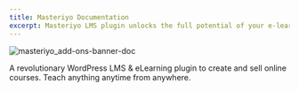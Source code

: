 ```yaml
---
title: Masteriyo Documentation
excerpt: Masteriyo LMS plugin unlocks the full potential of your e-learning platform. Access detailed documentation and guides to help you make the most of your online teaching experience. Learn how to use the Masteriyo LMS plugin to easily create courses, manage students, and track progress. Begin today and revolutionize your e-learning experience!
---
```


![masteriyo_add-ons-banner-doc](https://user-images.githubusercontent.com/24367265/230886394-2fc9cc67-a3f1-480a-b633-637aac00b6cf.png)

A revolutionary WordPress LMS & eLearning plugin to create and sell online courses. Teach anything anytime from anywhere.

<div className="mt-8 grid gap-6 md:grid-cols-2">
  <Card
    title="Getting Started"
    icon="rocket"
    link={{ url: "/getting-started", label: "Jump into it" }}
    subtitle="Get comfortable with the basics of Contentlayer by showing how we can quickly build a blog site using Next.js."
  />
  <Card
    title="Live Demo"
    icon="play-button"
    link={{
      url: "https://demo.tastewp.com/learning-management-system",
      label: "Give a try",
    }}
    subtitle="See the Masteriyo in action without installing it on your system. Clicking this link creates a demo where you can test Masteriyo."
  />
</div>
